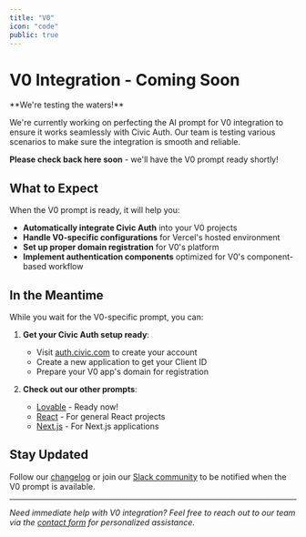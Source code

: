 ```yaml
---
title: "V0"
icon: "code"
public: true
---
```



# V0 Integration - Coming Soon

<Callout type="info" emoji="🚧">
  **We're testing the waters!**
  
  We're currently working on perfecting the AI prompt for V0 integration to ensure it works seamlessly with Civic Auth. Our team is testing various scenarios to make sure the integration is smooth and reliable.
  
  **Please check back here soon** - we'll have the V0 prompt ready shortly!
</Callout>

## What to Expect

When the V0 prompt is ready, it will help you:

- **Automatically integrate Civic Auth** into your V0 projects
- **Handle V0-specific configurations** for Vercel's hosted environment
- **Set up proper domain registration** for V0's platform
- **Implement authentication components** optimized for V0's component-based workflow

## In the Meantime

While you wait for the V0-specific prompt, you can:

1. **Get your Civic Auth setup ready**:
   - Visit [auth.civic.com](https://auth.civic.com) to create your account
   - Create a new application to get your Client ID
   - Prepare your V0 app's domain for registration

2. **Check out our other prompts**:
   - [Lovable](/ai-prompts/no-code/lovable) - Ready now!
   - [React](/ai-prompts/react) - For general React projects
   - [Next.js](/ai-prompts/nextjs) - For Next.js applications

## Stay Updated

Follow our [changelog](/overview/changelog) or join our [Slack community](https://join.slack.com/t/civic-developers/shared_invite/zt-37tv9fyo7-aDT43mUjOFQwdQFmfZLTRw) to be notified when the V0 prompt is available.

---

*Need immediate help with V0 integration? Feel free to reach out to our team via the [contact form](https://civickey.typeform.com/req-custom) for personalized assistance.*

